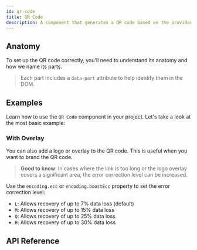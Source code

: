 ```yaml
---
id: qr-code
title: QR Code
description: A component that generates a QR code based on the provided data.
---
```


<ComponentPreview id="QrCode" />

## Anatomy

To set up the QR code correctly, you'll need to understand its anatomy and how we name its parts.

> Each part includes a `data-part` attribute to help identify them in the DOM.

<Anatomy id="qr-code" />

## Examples

Learn how to use the `QR Code` component in your project. Let's take a look at the most basic example:

<Example id="basic" />

### With Overlay

You can also add a logo or overlay to the QR code. This is useful when you want to brand the QR code.

<Example id="with-overlay" />

> **Good to know**: In cases where the link is too long or the logo overlay covers a significant area, the error correction level can be increased.

Use the `encoding.ecc` or `encoding.boostEcc` property to set the error correction level:

- `L`: Allows recovery of up to 7% data loss (default)
- `M`: Allows recovery of up to 15% data loss
- `Q`: Allows recovery of up to 25% data loss
- `H`: Allows recovery of up to 30% data loss

## API Reference

<ComponentTypes id="qr-code" />

